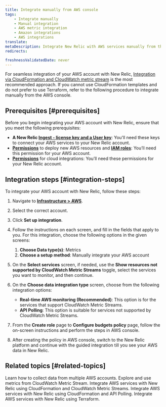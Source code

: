 ```yaml
---
title: Integrate manually from AWS console
tags:
    - Integrate manually
    - Manual integration
    - AWS metric integration
    - Amazon integrations
    - AWS integrations
translate:
metaDescription: Integrate New Relic with AWS services manually from the AWS console.
redirects:

freshnessValidatedDate: never
---
```


For seamless integration of your AWS account with New Relic, [Integration via CloudFormation and CloudWatch metric stream](/docs/infrastructure/amazon-integrations/aws-integration-for-metrics/via-cloudformation) is the most recommended approach. If you cannot use CloudFormation templates and do not prefer to use Terraform, refer to the following procedure to integrate manually from the AWS console.

## Prerequisites [#prerequisites]

Before you begin integrating your AWS account with New Relic, ensure that you meet the following prerequisites:
* **A New Relic [Ingest - license key and a User key](https://one.newrelic.com/api-keys)**: You'll need these keys to connect your AWS services to your New Relic account.
* **[Permissions](https://docs.aws.amazon.com/ARG/latest/userguide/gettingstarted-prereqs-permissions.html)** to deploy new AWS resources and **[IAM roles](https://docs.aws.amazon.com/IAM/latest/UserGuide/id_roles.html)**: You’ll need this permission for your AWS account.
* **[Permissions](/docs/accounts/accounts-billing/new-relic-one-user-management/user-permissions/#infrastructure)** for cloud integrations: You’ll need these permissions for your New Relic account.

## Integration steps [#integration-steps]

To integrate your AWS account with New Relic, follow these steps:

1. Navigate to [<DNT>**Infrastructure > AWS**</DNT>](https://one.newrelic.com/infra/infrastructure/cloud-aws).
2. Select the correct account.
3. Click <DNT>**Set up integration**</DNT>.
4. Follow the instructions on each screen, and fill in the fields that apply to you. For this integration, choose the following options in the given screens:

    1. <DNT>**Choose Data type(s)**</DNT>: <DNT>Metrics</DNT>
    2. <DNT>**Choose a setup method**</DNT>: <DNT>Manually integrate your AWS account</DNT>

5. On the <DNT>**Select services**</DNT> screen, if needed, use the <DNT>**Show resources not supported by CloudWatch Metric Streams**</DNT> toggle, select the services you want to monitor, and then continue.

7. On the <DNT>**Choose data integration type**</DNT> screen, choose from the following integration options:
   * **Real-time AWS monitoring (Recommended)**: This option is for the services that support CloudWatch Metric Streams.
   * **API Polling**: This option is suitable for services not supported by CloudWatch Metric Streams.

8. From the <DNT>**Create role**</DNT> page to <DNT>**Configure budgets policy**</DNT> page, follow the on-screen instructions and perform the steps in AWS console.
9. After creating the policy in AWS console, switch to the New Relic platform and continue with the guided integration till you see your AWS data in New Relic.

## Related topics [#related-topics]

<DocTiles>
  <DocTile title="Collect data from multiple AWS accounts" path="/docs/infrastructure/amazon-integrations/manage-aws-data/aws-multi-account/" >Learn how to collect data from multiple AWS accounts.</DocTile>
  <DocTile title="AWS integrations metrics" path="/docs/infrastructure/amazon-integrations/manage-aws-data/aws-integrations-metrics/" >Explore and use metrics from CloudWatch Metric Stream.</DocTile>
  <DocTile title="AWS integrations via CloudFormation and CWMS" path="/docs/infrastructure/amazon-integrations/aws-integration-for-metrics/via-cloudformation-cwms" >Integrate AWS services with New Relic using CloudFormation and CloudWatch Metric Streams.</DocTile>
  <DocTile title="AWS integrations via CloudFormation and API Polling" path="/docs/infrastructure/amazon-integrations/aws-integration-for-metrics/via-cloudformation-and-api-polling" >Integrate AWS services with New Relic using CloudFormation and API Polling.</DocTile>
  <DocTile title="AWS integrations via Terraform" path="/docs/infrastructure/amazon-integrations/aws-integration-for-metrics/terraform" >Integrate AWS services with New Relic using Terraform.</DocTile>
</DocTiles>




